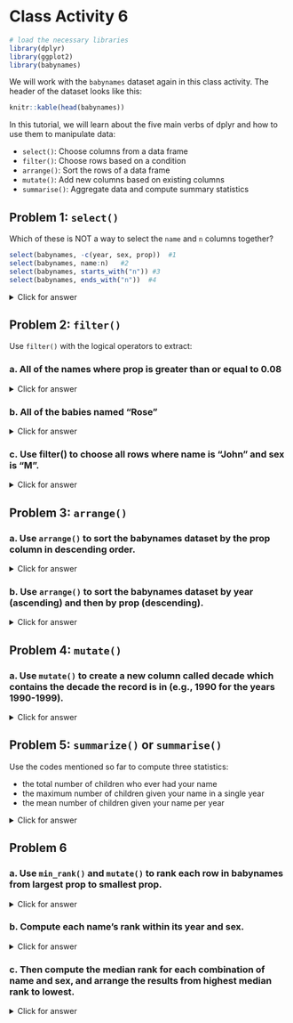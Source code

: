 # Class Activity 6

```r
# load the necessary libraries
library(dplyr)
library(ggplot2)
library(babynames)
```


We will work with the `babynames` dataset again in this class activity. The header of the dataset looks like this:

```r
knitr::kable(head(babynames))
```

In this tutorial, we will learn about the five main verbs of dplyr and how to use them to manipulate data:

- `select()`: Choose columns from a data frame
- `filter()`: Choose rows based on a condition
- `arrange()`: Sort the rows of a data frame
- `mutate()`: Add new columns based on existing columns
- `summarise()`: Aggregate data and compute summary statistics

## Problem 1: `select()`

Which of these is NOT a way to select the `name` and `n` columns together?

```r
select(babynames, -c(year, sex, prop))  #1
select(babynames, name:n)   #2
select(babynames, starts_with("n")) #3
select(babynames, ends_with("n"))  #4
```

<details>
<summary class="answer">Click for answer</summary>

*Answer:* 4 is not the way to select the `name` and `n` columns together

</details>


## Problem 2: `filter()`

Use `filter()` with the logical operators to extract:

### a. All of the names where prop is greater than or equal to 0.08

<details>
<summary class="answer">Click for answer</summary>

```r
filter(babynames, prop >= 0.08)
# alternate
babynames %>% filter(prop >= 0.08)
```

</details>


### b. All of the babies named "Rose"

<details>
<summary class="answer">Click for answer</summary>

```r
babynames %>% filter(name == "Rose")
```

</details>


### c. Use filter() to choose all rows where name is "John" and sex is "M".

<details>
<summary class="answer">Click for answer</summary>

```r
babynames %>% filter(name == "John", sex == "M")
```


</details>

## Problem 3: `arrange()`

### a. Use `arrange()` to sort the babynames dataset by the prop column in descending order.

<details>
<summary class="answer">Click for answer</summary>

```r
babynames %>% arrange(desc(prop))
```

</details>


### b. Use `arrange()` to sort the babynames dataset by year (ascending) and then by prop (descending).

<details>
<summary class="answer">Click for answer</summary>

```r
babynames %>% arrange(year, desc(prop))
```


</details>


## Problem 4: `mutate()`

### a. Use `mutate()` to create a new column called decade which contains the decade the record is in (e.g., 1990 for the years 1990-1999).


<details>
<summary class="answer">Click for answer</summary>

```r
babynames %>% mutate(decade = (year %/% 10) * 10)
```


</details>


## Problem 5: `summarize()` or `summarise()`

Use the codes mentioned so far to compute three statistics:

- the total number of children who ever had your name
- the maximum number of children given your name in a single year
- the mean number of children given your name per year


<details>
<summary class="answer">Click for answer</summary>

```r
babynames %>% 
  filter(name == "John", sex == "M") %>% 
  group_by(year) %>%
  summarise(total = sum(n),
            max = max(n), 
            mean = mean(n))

# alternate
summarize(filter(babynames, name =="John", sex == "M"), total = sum(n), max = max(n), mean = mean(n))
```

</details>




## Problem 6

### a. Use `min_rank()` and `mutate()` to rank each row in babynames from largest prop to smallest prop.


<details>
<summary class="answer">Click for answer</summary>

```r
babynames %>% mutate(rank = min_rank(desc(prop))) %>% arrange(rank)
```

</details>


### b. Compute each name's rank within its year and sex.


<details>
<summary class="answer">Click for answer</summary>

```r
babynames %>% group_by(year, sex) %>% mutate(rank = min_rank(desc(prop)))
```

</details>


### c. Then compute the median rank for each combination of name and sex, and arrange the results from highest median rank to lowest.

<details>
<summary class="answer">Click for answer</summary>

```r
babynames %>% 
  group_by(year, sex) %>% 
  mutate(rank = min_rank(desc(prop))) %>%
  group_by(name, sex) %>%
  summarize(score = median(rank)) %>%
  arrange(score) 
```


</details>
